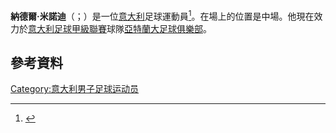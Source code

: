 '''納德爾·米諾迪'''（{{lang-it|Nadir Minotti}}；{{bd|1992年|5月16日}}）是一位[[意大利|意大利]]足球運動員<ref>{{cite news|url=http://www.fccrotone.it/component/news/3891/minotti-e-un-giocatore-rossoblu.html|title=Minotti è un giocatore rossoblù|date=11 July 2014|accessdate=12 July 2014|publisher=FC Crotone|language=it|archive-date=2016-03-04|archive-url=https://web.archive.org/web/20160304062649/http://www.fccrotone.it/component/news/3891/minotti-e-un-giocatore-rossoblu.html|dead-url=no}}</ref>。在場上的位置是中場。他現在效力於[[意大利足球甲級聯賽|意大利足球甲級聯賽]]球隊[[亞特蘭大足球俱樂部|亞特蘭大足球俱樂部]]。
==參考資料==
{{Reflist}}

{{DEFAULTSORT: Minotti, Nadir}}
[[Category:意大利男子足球运动员|Category:意大利男子足球运动员]]

{{Sport-bio-stub}}